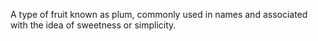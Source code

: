 A type of fruit known as plum, commonly used in names and associated with the idea of sweetness or
simplicity.

